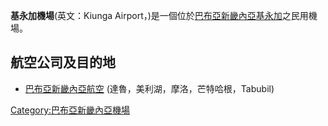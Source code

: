 {{noteTA
|G1 = TO
}}

{{Airport infobox
| box-width        = 30%
| airport_name     = 基永加機場<br>Kiunga Airport
| type             = 民用
| city             = [[巴布亞新畿內亞|巴布亞新畿內亞]][[基永加|基永加]]
| location         = [[巴布亞新畿內亞|巴布亞新畿內亞]][[基永加|基永加]]
| IATA             = UNG
| ICAO             = AYKI
| coordinates      = {{coord|-6.12571|141.28200|type:airport}}
| runway1_heading  = 7/25
| runway1_feet     = 3,909
| runway1_meter    = 1,190
| runway1_surface  = [[泥土|泥土]]
}}
'''基永加機場'''(英文：Kiunga Airport，{{airport codes|UNG|AYKI}})是一個位於[[巴布亞新畿內亞|巴布亞新畿內亞]][[基永加|基永加]]之民用機場。
==航空公司及目的地==
*[[巴布亞新畿內亞航空|巴布亞新畿內亞航空]] (達魯，美利湖，摩洛，芒特哈根，Tabubil)
{{airport-stub}}
[[Category:巴布亞新畿內亞機場|Category:巴布亞新畿內亞機場]]